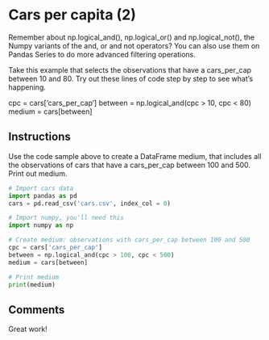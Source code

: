 # Cars per capita (2)
Remember about np.logical_and(), np.logical_or() and np.logical_not(), the Numpy variants of the and, or and not operators? You can also use them on Pandas Series to do more advanced filtering operations.

Take this example that selects the observations that have a cars_per_cap between 10 and 80. Try out these lines of code step by step to see what's happening.

cpc = cars['cars_per_cap']
between = np.logical_and(cpc > 10, cpc < 80)
medium = cars[between]

## Instructions
Use the code sample above to create a DataFrame medium, that includes all the observations of cars that have a cars_per_cap between 100 and 500.
Print out medium.

```python
# Import cars data
import pandas as pd
cars = pd.read_csv('cars.csv', index_col = 0)

# Import numpy, you'll need this
import numpy as np

# Create medium: observations with cars_per_cap between 100 and 500
cpc = cars['cars_per_cap']
between = np.logical_and(cpc > 100, cpc < 500)
medium = cars[between]

# Print medium
print(medium)
```

## Comments
Great work!
